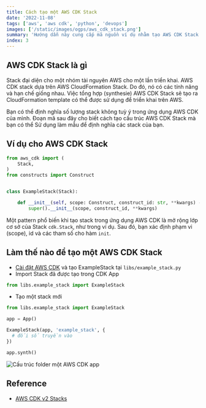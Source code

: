 ```yaml
---
title: Cách tạo một AWS CDK Stack
date: '2022-11-08'
tags: ['aws', 'aws cdk', 'python', 'devops']
images: ['/static/images/ogps/aws_cdk_stack.png']
summary: 'Hướng dẫn này cung cấp mã nguồn ví dụ nhằm tạo AWS CDK Stack với Python'
index: 3
---
```


<TOCInline toc={props.toc} asDisclosure />

## AWS CDK Stack là gì

Stack đại diện cho một nhóm tài nguyên AWS cho một lần triển khai. AWS CDK stack dựa trên AWS CloudFormation Stack. Do đó, nó có các tính năng và hạn chế giống nhau. Việc tổng hợp (synthesie) AWS CDK Stack sẽ tạo ra CloudFormation template có thể được sử dụng để triển khai trên AWS.

Bạn có thể định nghĩa số lượng stack không tuỳ ý trong ứng dụng AWS CDK của mình. Đoạn mã sau đây cho biết cách tạo cấu trúc AWS CDK Stack mà bạn có thể Sử dụng làm mẫu để định nghĩa các stack của bạn.

## Ví dụ cho AWS CDK Stack

```python
from aws_cdk import (
    Stack,
)
from constructs import Construct


class ExampleStack(Stack):

    def __init__(self, scope: Construct, construct_id: str, **kwargs) -> None:
        super().__init__(scope, construct_id, **kwargs)
```

Một pattern phổ biến khi tạo stack trong ứng dụng AWS CDK là mở rộng lớp cơ sở của Stack `cdk.Stack`, như trong ví dụ. Sau đó, bạn xác định phạm vi (scope), id và các tham số cho hàm `init`.

## Làm thế nào để tạo một AWS CDK Stack

- [Cài đặt AWS CDK](/courses/aws/cdk/huong-dan-chi-tiet-cai-dat-aws-cdk) và tạo ExampleStack tại `libs/example_stack.py`
- Import Stack đã được tạo trong CDK App

```python
from libs.example_stack import ExampleStack
```

- Tạo một stack mới

```python:app.py
from libs.example_stack import ExampleStack

app = App()

ExampleStack(app, 'example_stack', {
  # đối số truyền vào
})

app.synth()
```

![Cấu trúc folder một AWS CDK app](/static/images/assets/aws_cdk_stack.png)

## Reference

- [AWS CDK v2 Stacks](https://docs.aws.amazon.com/cdk/v2/guide/stacks.html)
